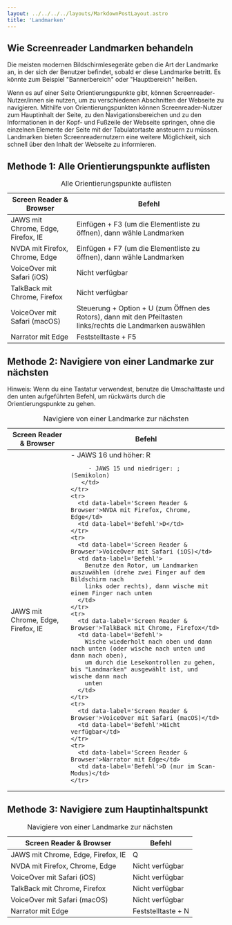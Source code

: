 ```yaml
---
layout: ../../../../layouts/MarkdownPostLayout.astro
title: 'Landmarken'
---
```


## Wie Screenreader Landmarken behandeln

Die meisten modernen Bildschirmlesegeräte geben die Art der Landmarke an, in der
sich der Benutzer befindet, sobald er diese Landmarke betritt. Es könnte zum Beispiel
"Bannerbereich" oder "Hauptbereich" heißen.

Wenn es auf einer Seite Orientierungspunkte gibt, können Screenreader-Nutzer/innen
sie nutzen, um zu verschiedenen Abschnitten der Webseite zu navigieren. Mithilfe
von Orientierungspunkten können Screenreader-Nutzer zum Hauptinhalt der Seite, zu
den Navigationsbereichen und zu den Informationen in der Kopf- und Fußzeile der
Webseite springen, ohne die einzelnen Elemente der Seite mit der Tabulatortaste
ansteuern zu müssen. Landmarken bieten Screenreadernutzern eine weitere Möglichkeit,
sich schnell über den Inhalt der Webseite zu informieren.

## Methode 1: Alle Orientierungspunkte auflisten

<table>
  <caption>Alle Orientierungspunkte auflisten</caption>
  <thead>
    <tr>
      <th>Screen Reader & Browser</th>
      <th>Befehl</th>
    </tr>
  </thead>
  <tbody>
    <tr>
      <td data-label='Screen Reader & Browser'>JAWS mit Chrome, Edge, Firefox, IE</td>
      <td data-label='Befehl'>
        Einfügen + F3 (um die Elementliste zu öffnen), dann wähle Landmarken
      </td>
    </tr>
    <tr>
      <td data-label='Screen Reader & Browser'>NVDA mit Firefox, Chrome, Edge</td>
      <td data-label='Befehl'>
        Einfügen + F7 (um die Elementliste zu öffnen), dann wähle Landmarken
      </td>
    </tr>
    <tr>
      <td data-label='Screen Reader & Browser'>VoiceOver mit Safari (iOS)</td>
      <td data-label='Befehl'>Nicht verfügbar</td>
    </tr>
    <tr>
      <td data-label='Screen Reader & Browser'>TalkBack mit Chrome, Firefox</td>
      <td data-label='Befehl'>Nicht verfügbar</td>
    </tr>
    <tr>
      <td data-label='Screen Reader & Browser'>VoiceOver mit Safari (macOS)</td>
      <td data-label='Befehl'>
        Steuerung + Option + U (zum Öffnen des Rotors), dann mit den Pfeiltasten links/rechts die
        Landmarken auswählen
      </td>
    </tr>
    <tr>
      <td data-label='Screen Reader & Browser'>Narrator mit Edge</td>
      <td data-label='Befehl'>Feststelltaste + F5</td>
    </tr>
  </tbody>
</table>

## Methode 2: Navigiere von einer Landmarke zur nächsten

Hinweis: Wenn du eine Tastatur verwendest, benutze die Umschalttaste und den unten
aufgeführten Befehl, um rückwärts durch die Orientierungspunkte zu gehen.

<table>
  <caption>Navigiere von einer Landmarke zur nächsten</caption>
  <thead>
    <tr>
      <th>Screen Reader & Browser</th>
      <th>Befehl</th>
    </tr>
  </thead>
  <tbody>
    <tr>
      <td data-label='Screen Reader & Browser'>JAWS mit Chrome, Edge, Firefox, IE</td>
      <td data-label='Befehl'>
         - JAWS 16 und höher: R

         - JAWS 15 und niedriger: ; (Semikolon)
       </td>
    </tr>
    <tr>
      <td data-label='Screen Reader & Browser'>NVDA mit Firefox, Chrome, Edge</td>
      <td data-label='Befehl'>D</td>
    </tr>
    <tr>
      <td data-label='Screen Reader & Browser'>VoiceOver mit Safari (iOS)</td>
      <td data-label='Befehl'>
        Benutze den Rotor, um Landmarken auszuwählen (drehe zwei Finger auf dem Bildschirm nach
        links oder rechts), dann wische mit einem Finger nach unten
      </td>
    </tr>
    <tr>
      <td data-label='Screen Reader & Browser'>TalkBack mit Chrome, Firefox</td>
      <td data-label='Befehl'>
        Wische wiederholt nach oben und dann nach unten (oder wische nach unten und dann nach oben),
        um durch die Lesekontrollen zu gehen, bis "Landmarken" ausgewählt ist, und wische dann nach
        unten
      </td>
    </tr>
    <tr>
      <td data-label='Screen Reader & Browser'>VoiceOver mit Safari (macOS)</td>
      <td data-label='Befehl'>Nicht verfügbar</td>
    </tr>
    <tr>
      <td data-label='Screen Reader & Browser'>Narrator mit Edge</td>
      <td data-label='Befehl'>D (nur im Scan-Modus)</td>
    </tr>

  </tbody>
</table>

## Methode 3: Navigiere zum Hauptinhaltspunkt

<table>
  <caption>Navigiere von einer Landmarke zur nächsten</caption>
  <thead>
    <tr>
      <th>Screen Reader & Browser</th>
      <th>Befehl</th>
    </tr>
  </thead>
  <tbody>
    <tr>
      <td data-label='Screen Reader & Browser'>JAWS mit Chrome, Edge, Firefox, IE</td>
      <td data-label='Befehl'>Q</td>
    </tr>
    <tr>
      <td data-label='Screen Reader & Browser'>NVDA mit Firefox, Chrome, Edge</td>
      <td data-label='Befehl'>Nicht verfügbar</td>
    </tr>
    <tr>
      <td data-label='Screen Reader & Browser'>VoiceOver mit Safari (iOS)</td>
      <td data-label='Befehl'>Nicht verfügbar</td>
    </tr>
    <tr>
      <td data-label='Screen Reader & Browser'>TalkBack mit Chrome, Firefox</td>
      <td data-label='Befehl'>Nicht verfügbar</td>
    </tr>
    <tr>
      <td data-label='Screen Reader & Browser'>VoiceOver mit Safari (macOS)</td>
      <td data-label='Befehl'>Nicht verfügbar</td>
    </tr>
    <tr>
      <td data-label='Screen Reader & Browser'>Narrator mit Edge</td>
      <td data-label='Befehl'>Feststelltaste + N</td>
    </tr>
  </tbody>
</table>
